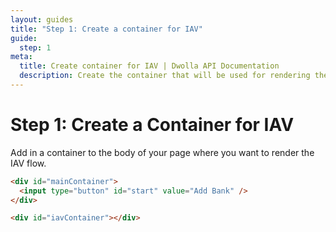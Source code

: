 ```yaml
---
layout: guides
title: "Step 1: Create a container for IAV"
guide:
  step: 1
meta:
  title: Create container for IAV | Dwolla API Documentation
  description: Create the container that will be used for rendering the iframe for Dwolla.js and IAV.
---
```


# Step 1: Create a Container for IAV

Add in a container to the body of your page where you want to render the IAV flow.

```html
<div id="mainContainer">
  <input type="button" id="start" value="Add Bank" />
</div>

<div id="iavContainer"></div>
```
